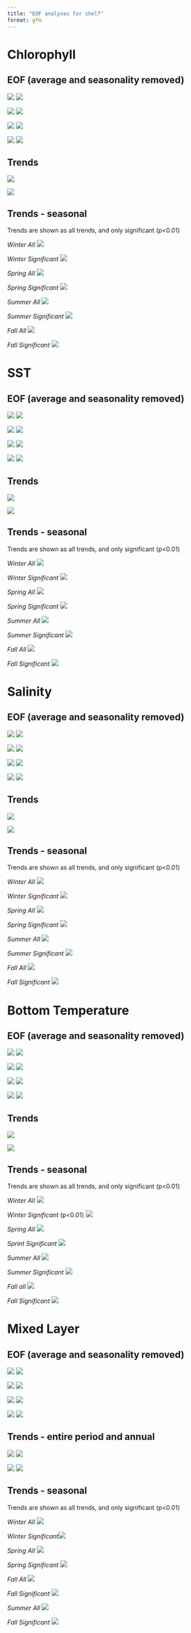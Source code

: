 ```yaml
---
title: "EOF analyses for shelf"
format: gfm
---
```


# Chlorophyll

## EOF (average and seasonality removed)

::: {layout-ncol="2"}
![](images/shelf_figs/chlM_mode1_deseason_shelf.png) ![](images/shelf_figs/chlM_temporal_mode1_deseason_shelf.png)

![](images/shelf_figs/chlM_mode2_deseason_shelf.png) ![](images/shelf_figs/chlM_temporal_mode2_deseason_shelf.png)

![](images/shelf_figs/chlM_mode3_deseason_shelf.png) ![](images/shelf_figs/chlM_temporal_mode3_deseason_shelf.png)

![](images/shelf_figs/chlM_mode4_deseason_shelf.png) ![](images/shelf_figs/chlM_temporal_mode4_deseason_shelf.png)
:::

## Trends

::: {layout-ncol="2"}
![](images/shelf_figs/CHL_trend.png) 

![](images/shelf_figs/CHL_trend_sig.png)
:::

## Trends - seasonal

Trends are shown as all trends, and only significant (p\<0.01)

::: {layout-ncol="2"}
*Winter All* ![](images/shelf_figs/chlM_trend_Winter_shelf.png) 

*Winter Significant* ![](images/shelf_figs/chlM_trend_Winter_Sig_shelf.png)

*Spring All*  ![](images/shelf_figs/chlM_trend_Spring_shelf.png) 

*Spring Significant* ![](images/shelf_figs/chlM_trend_Spring_Sig_shelf.png)

*Summer All* ![](images/shelf_figs/chlM_trend_Summer_shelf.png) 

*Summer Significant* ![](images/shelf_figs/chlM_trend_Summer_Sig_shelf.png)

*Fall All* ![](images/shelf_figs/chlM_trend_Fall_shelf.png) 

*Fall Significant* ![](images/shelf_figs/chlM_trend_Fall_Sig_shelf.png)
:::

# SST

## EOF (average and seasonality removed)

::: {layout-ncol="2"}
![](images/shelf_figs/sst_mode1_deseason_shelf.png) ![](images/shelf_figs/sst_temporal_mode1_season_shelf.png)

![](images/shelf_figs/sst_mode2_deseason_shelf.png) ![](images/shelf_figs/sst_temporal_mode2_season_shelf.png)

![](images/shelf_figs/sst_mode3_deseason_shelf.png) ![](images/shelf_figs/sst_temporal_mode3_season_shelf.png)

![](images/shelf_figs/sst_mode4_deseason_shelf.png) ![](images/shelf_figs/sst_temporal_mode4_season_shelf.png)
:::

## Trends

::: {layout-ncol="2"}
![](images/shelf_figs/sst_trend.png) 

![](images/shelf_figs/sst_trend_sig.png)
:::

## Trends - seasonal

Trends are shown as all trends, and only significant (p\<0.01)

::: {layout-ncol="2"}
*Winter All* ![](images/shelf_figs/sst_trend_Winter_shelf.png) 

*Winter Significant* ![](images/shelf_figs/sst_trend_Winter_Sig_shelf.png)

*Spring All* ![](images/shelf_figs/sst_trend_Spring_shelf.png) 

*Spring Significant* ![](images/shelf_figs/sst_trend_Spring_Sig_shelf.png)

*Summer All* ![](images/shelf_figs/sst_trend_Summer_shelf.png) 

*Summer Significant* ![](images/shelf_figs/sst_trend_Summer_Sig_shelf.png)

*Fall All* ![](images/shelf_figs/sst_trend_Fall_shelf.png) 

*Fall Significant* ![](images/shelf_figs/sst_trend_Fall_Sig_shelf.png)
:::

# Salinity

## EOF (average and seasonality removed)

::: {layout-ncol="2"}
![](images/shelf_figs/Salinity_mode1_deseason_shelf.png) ![](images/shelf_figs/Salinity_temporal_mode1_season_shelf.png)

![](images/shelf_figs/Salinity_mode2_deseason_shelf.png) ![](images/shelf_figs/Salinity_temporal_mode2_season_shelf.png)

![](images/shelf_figs/Salinity_mode3_deseason_shelf.png) ![](images/shelf_figs/Salinity_temporal_mode3_season_shelf.png)

![](images/shelf_figs/Salinity_mode4_deseason_shelf.png) ![](images/shelf_figs/Salinity_temporal_mode4_season_shelf.png)
:::

## Trends

::: {layout-ncol="2"}
![](images/shelf_figs/Salinity_trend_year.png) 

![](images/shelf_figs/Salinity_trend_year_sig.png)
:::

## Trends - seasonal

Trends are shown as all trends, and only significant (p\<0.01)

::: {layout-ncol="2"}
*Winter All* ![](images/shelf_figs/Salinity_trend_Winter_shelf.png) 

*Winter Significant* ![](images/shelf_figs/Salinity_trend_Winter_Sig_shelf.png)

*Spring All* ![](images/shelf_figs/Salinity_trend_Spring_shelf.png) 

*Spring Significant* ![](images/shelf_figs/Salinity_trend_Spring_Sig_shelf.png)

*Summer All* ![](images/shelf_figs/Salinity_trend_Summer_shelf.png) 

*Summer Significant* ![](images/shelf_figs/Salinity_trend_Summer_Sig_shelf.png)

*Fall All* ![](images/shelf_figs/Salinity_trend_Fall_shelf.png) 

*Fall Significant* ![](images/shelf_figs/Salinity_trend_Fall_Sig_shelf.png)
:::

# Bottom Temperature

## EOF (average and seasonality removed)

::: {layout-ncol="2"}
 ![](images/shelf_figs/bottomT_mode1_deseason_shelf.png) ![](images/shelf_figs/bottomT_temporal_mode1_season_shelf.png)

 ![](images/shelf_figs/bottomT_mode2_deseason_shelf.png)  ![](images/shelf_figs/bottomT_temporal_mode2_season_shelf.png)

 ![](images/shelf_figs/bottomT_mode3_deseason_shelf.png) ![](images/shelf_figs/bottomT_temporal_mode3_season_shelf.png)

 ![](images/shelf_figs/bottomT_mode4_deseason_shelf.png) ![](images/shelf_figs/bottomT_temporal_mode4_season_shelf.png)
:::

## Trends

::: {layout-ncol="2"}
![](images/shelf_figs/bottomT_trend.png) 

![](images/shelf_figs/bottomT_trend_sig.png)
:::

## Trends - seasonal

Trends are shown as all trends, and only significant (p\<0.01)

::: {layout-ncol="2"}
*Winter All* ![](images/shelf_figs/bottomT_trend_Winter_shelf.png) 

*Winter Significant* (p\<0.01) ![](images/shelf_figs/bottomT_trend_Winter_Sig_shelf.png)

*Spring All* ![](images/shelf_figs/bottomT_trend_Spring_shelf.png) 

*Sprint Significant* ![](images/shelf_figs/bottomT_trend_Spring_Sig_shelf.png)

*Summer All* ![](images/shelf_figs/bottomT_trend_Summer_shelf.png) 

*Summer Significant* ![](images/shelf_figs/bottomT_trend_Summer_Sig_shelf.png)

*Fall all* ![](images/shelf_figs/bottomT_trend_Fall_shelf.png) 

*Fall Significant* ![](images/shelf_figs/bottomT_trend_Fall_Sig_shelf.png)
:::

# Mixed Layer

## EOF (average and seasonality removed)

::: {layout-ncol="2"}
![](images/shelf_figs/mixedlayer_mode1_season_shelf.png) ![](images/shelf_figs/mixedlayer_temporal_mode1_season_shelf.png)

![](images/shelf_figs/mixedlayer_mode2_season_shelf.png) ![](images/shelf_figs/mixedlayer_temporal_mode2_season_shelf.png)

![](images/shelf_figs/mixedlayer_mode3_season_shelf.png) ![](images/shelf_figs/mixedlayer_temporal_mode3_season_shelf.png)

![](images/shelf_figs/mixedlayer_mode4_season_shelf.png) ![](images/shelf_figs/mixedlayer_temporal_mode4_season_shelf.png)
:::

## Trends - entire period and annual

::: {layout-ncol="2"}
![](images/shelf_figs/mixedlayer_trend.png) ![](images/shelf_figs/mixedlayer_trend_sig.png)

![](images/shelf_figs/mixedlayer_trend_year.png) ![](images/shelf_figs/mixedlayer_trend_year_sig.png)
:::

## Trends - seasonal

Trends are shown as all trends, and only significant (p\<0.01)

::: {layout-ncol="2"}
*Winter All* ![](images/shelf_figs/mixedlayer_trend_Winter_shelf.png) 

*Winter Significant*![](images/shelf_figs/mixedlayer_trend_Winter_Sig_shelf.png)

*Spring All* ![](images/shelf_figs/mixedlayer_trend_Spring_shelf.png) 

*Spring Significant* ![](images/shelf_figs/mixedlayer_trend_Spring_Sig_shelf.png)

*Fall All* ![](images/shelf_figs/mixedlayer_trend_Summer_shelf.png) 

*Fall Significant* ![](images/shelf_figs/mixedlayer_trend_Summer_Sig_shelf.png)

*Summer All* ![](images/shelf_figs/mixedlayer_trend_Fall_shelf.png) 

*Fall Significant* ![](images/shelf_figs/mixedlayer_trend_Fall_Sig_shelf.png)
:::
